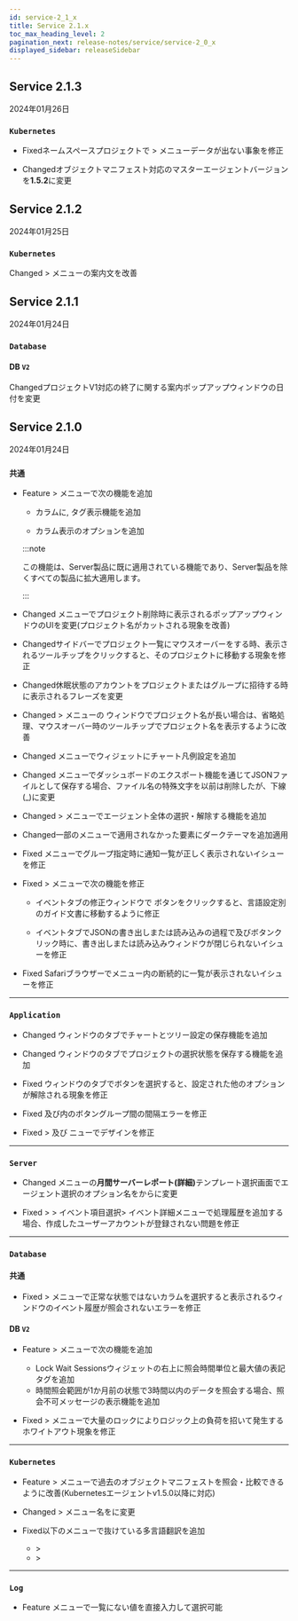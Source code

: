 ```yaml
---
id: service-2_1_x
title: Service 2.1.x
toc_max_heading_level: 2
pagination_next: release-notes/service/service-2_0_x
displayed_sidebar: releaseSidebar
---
```


## Service 2.1.3

2024年01月26日

<div class='indentTab'>

### `Kubernetes`

-   <Status>Fixed</Status>ネームスペースプロジェクトで<Cmdname sid="resource" className="uitext" /> &gt; <Cmdname sid="masterMetaTopology" className="uitext" />メニューデータが出ない事象を修正

-   <Status>Changed</Status>オブジェクトマニフェスト対応のマスターエージェントバージョンを<b>1.5.2</b>に変更

</div>

## Service 2.1.2

2024年01月25日

<div class='indentTab'>

### `Kubernetes`

<p><Status>Changed</Status> <Cmdname sid="management" className="uitext" /> &gt; <Cmdname sid="agentInstall" className="uitext" />メニューの案内文を改善</p>

</div>

## Service 2.1.1

2024年01月24日

<div class='indentTab'>

### `Database`

#### DB <code class="my">V2</code>

<p><Status>Changed</Status>プロジェクトV1対応の終了に関する案内ポップアップウィンドウの日付を変更</p>

</div>

## Service 2.1.0

2024年01月24日

<div class='indentTab'>

### `共通`

-   <Status>Feature</Status> <Cmdname sid="event_statistic" className="uitext" /> &gt; <Cmdname sid="event_history" className="uitext" />メニューで次の機能を追加

    -   <Cmdname sid="event_time" className="uitext" />カラムに<Cmdname sid="in_progress" className="uitext" />, <Cmdname sid="ITM07315" className="uitext" />タグ表示機能を追加

    -   <Cmdname sid="TTL06583" className="uitext" />カラム表示のオプションを追加

    :::note

    この機能は、Server製品に既に適用されている機能であり、Server製品を除くすべての製品に拡大適用します。

    :::

-   <Status>Changed</Status> <Cmdname sid="project_list" className="uitext" />メニューでプロジェクト削除時に表示されるポップアップウィンドウのUIを変更(プロジェクト名がカットされる現象を改善)

-   <Status>Changed</Status>サイドバーでプロジェクト一覧にマウスオーバーをする時、表示されるツールチップをクリックすると、そのプロジェクトに移動する現象を修正

-   <Status>Changed</Status>休眠状態のアカウントをプロジェクトまたはグループに招待する時に表示されるフレーズを変更

-   <Status>Changed</Status> <Cmdname sid="my_usage" className="uitext" /> &gt; <Cmdname sid="projectSubscription" className="uitext" />メニューの<Cmdname sid="subscribe" className="uitext" /> ウィンドウでプロジェクト名が長い場合は、省略処理、マウスオーバー時のツールチップでプロジェクト名を表示するように改善

-   <Status>Changed</Status> <Cmdname sid="flexboard" className="uitext" />メニューで<Cmdname sid="apdex" className="uitext" />ウィジェットにチャート凡例設定を追加

-   <Status>Changed</Status> <Cmdname sid="flexboard" className="uitext" />メニューでダッシュボードのエクスポート機能を通じてJSONファイルとして保存する場合、ファイル名の特殊文字を以前は削除したが、下線(_)に変更

-   <Status>Changed</Status> <Cmdname sid="analysis" className="uitext" /> &gt; <Cmdname sid="tag_count_chart" className="uitext" />メニューでエージェント全体の選択・解除する機能を追加

-   <Status>Changed</Status>一部のメニューで適用されなかった要素にダークテーマを追加適用

-   <Status>Fixed</Status> <Cmdname sid="real_time_alert_list" className="uitext" />メニューでグループ指定時に通知一覧が正しく表示されないイシューを修正

-   <Status>Fixed</Status> <Cmdname sid="event_statistic" className="uitext" /> &gt; <Cmdname sid="event_setting" className="uitext" />メニューで次の機能を修正

    -   <Cmdname sid="metrics" className="uitext" />イベントタブの修正ウィンドウで<Cmdname sid="guide" className="uitext" /> <Cmdname sid="shortcut_link" className="uitext" />ボタンをクリックすると、言語設定別のガイド文書に移動するように修正

    -   <Cmdname sid="metrics" className="uitext" />イベントタブでJSONの書き出しまたは読み込みの過程で<Cmdname sid="save" className="uitext" />及び<Cmdname sid="add_to_list" className="uitext" />ボタンクリック時に、書き出しまたは読み込みウィンドウが閉じられないイシューを修正

-   <Status>Fixed</Status> Safariブラウザーで<Cmdname sid="TTL06763" className="uitext" />メニュー内の断続的に一覧が表示されないイシューを修正

* * *

### `Application`

-   <Status>Changed</Status> <Cmdname sid="TTL06209" className="uitext" />ウィンドウの<Cmdname sid="TTL06377" className="uitext" />タブでチャートとツリー設定の保存機能を追加

-   <Status>Changed</Status> <Cmdname sid="TTL06209" className="uitext" />ウィンドウの<Cmdname sid="TTL06377" className="uitext" />タブでプロジェクトの選択状態を保存する機能を追加

-   <Status>Fixed</Status> <Cmdname sid="TTL06209" className="uitext" />ウィンドウの<Cmdname sid="TTL06127" className="uitext" />タブで<LinkImage img="ic-outside.svg" className="ico" />ボタンを選択すると、設定された他のオプションが解除される現象を修正

-   <Status>Fixed</Status> <Cmdname sid="integratedTopology" className="uitext" />及び<Cmdname sid="application_topology" className="uitext" />内のボタングループ間の間隔エラーを修正

-   <Status>Fixed</Status> <Cmdname sid="analysis" className="uitext" /> &gt; <Cmdname sid="cube_navigator" className="uitext" />及び<Cmdname sid="performance_trend" className="uitext" /> ニューでデザインを修正

* * *

### `Server`

-   <Status>Changed</Status> <Cmdname sid="report" className="uitext" />メニューの<b>月間サーバーレポート(詳細)</b>テンプレート選択画面でエージェント選択のオプション名を<Cmdname sid="application" className="b500" />から<Cmdname sid="filter" className="uitext" />に変更

-   <Status>Fixed</Status> <Cmdname sid="event_statistic" className="uitext" /> &gt; <Cmdname sid="event_history" className="uitext" /> &gt; イベント項目選択&gt; イベント詳細メニューで処理履歴を追加する場合、作成したユーザーアカウントが登録されない問題を修正

* * *

### `Database`

#### 共通

-   <Status>Fixed</Status> <Cmdname sid="dashboard" className="uitext" /> &gt; <Cmdname sid="instance_list" className="uitext" />メニューで正常な状態ではない<Cmdname sid="status" className="uitext" />カラムを選択すると表示される<Cmdname sid="event" className="uitext" />ウィンドウのイベント履歴が照会されないエラーを修正

#### DB <code class="my">V2</code>

-   <Status>Feature</Status> <Cmdname sid="analysis" className="uitext" /> &gt; <Cmdname sid="lock_tree" className="uitext" />メニューで次の機能を追加

    -   <span class="uitext">Lock Wait Sessions</span>ウィジェットの右上に照会時間単位と最大値の表記タグを追加
    -   時間照会範囲が1か月前の状態で3時間以内のデータを照会する場合、照会不可メッセージの表示機能を追加

-   <Status>Fixed</Status> <Cmdname sid="analysis" className="uitext" /> &gt; <Cmdname sid="lock_tree" className="uitext" />メニューで大量のロックによりロジック上の負荷を招いて発生するホワイトアウト現象を修正

* * *

### `Kubernetes`

-   <Status>Feature</Status> <Cmdname sid="resource" className="uitext" /> &gt; <Cmdname sid="MNU07551" className="uitext" />メニューで過去のオブジェクトマニフェストを照会・比較できるように改善(Kubernetesエージェントv1.5.0以降に対応)

-   <Status>Changed</Status> <Cmdname sid="resource" className="uitext" /> &gt; <Cmdname sid="kube_master" className="uitext" />メニュー名を<Cmdname sid="MNU07551" className="uitext" />に変更

-   <Status>Fixed</Status>以下のメニューで抜けている多言語翻訳を追加

    -   <Cmdname sid="app_upper" className="uitext" /> &gt; <Cmdname sid="multi_hitmap" className="uitext" />
    -   <Cmdname sid="reportStat" className="uitext" /> &gt; <Cmdname sid="report" className="uitext" />

* * *

### `Log`

-   <Status>Feature</Status> <Cmdname sid="logExplorer" className="uitext" />メニューで<Cmdname sid="filter" className="uitext" />一覧にない値を直接入力して選択可能

</div>
